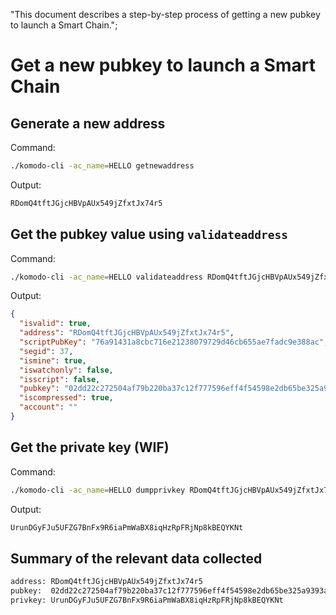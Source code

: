   "This document describes a step-by-step process of getting a new pubkey to launch a Smart Chain.";

# Get a new pubkey to launch a Smart Chain

## Generate a new address

Command:

```bash
./komodo-cli -ac_name=HELLO getnewaddress
```

Output:

```bash
RDomQ4tftJGjcHBVpAUx549jZfxtJx74r5
```

## Get the pubkey value using `validateaddress`

Command:

```bash
./komodo-cli -ac_name=HELLO validateaddress RDomQ4tftJGjcHBVpAUx549jZfxtJx74r5
```

Output:

```json
{
  "isvalid": true,
  "address": "RDomQ4tftJGjcHBVpAUx549jZfxtJx74r5",
  "scriptPubKey": "76a91431a8cbc716e21238079729d46cb655ae7fadc9e388ac",
  "segid": 37,
  "ismine": true,
  "iswatchonly": false,
  "isscript": false,
  "pubkey": "02dd22c272504af79b220ba37c12f777596eff4f54598e2db65be325a9393a3a26",
  "iscompressed": true,
  "account": ""
}
```

## Get the private key (WIF)

Command:

```bash
./komodo-cli -ac_name=HELLO dumpprivkey RDomQ4tftJGjcHBVpAUx549jZfxtJx74r5
```

Output:

```bash
UrunDGyFJu5UFZG7BnFx9R6iaPmWaBX8iqHzRpFRjNp8kBEQYKNt
```

## Summary of the relevant data collected

```bash
address: RDomQ4tftJGjcHBVpAUx549jZfxtJx74r5
pubkey:  02dd22c272504af79b220ba37c12f777596eff4f54598e2db65be325a9393a3a26
privkey: UrunDGyFJu5UFZG7BnFx9R6iaPmWaBX8iqHzRpFRjNp8kBEQYKNt
```
